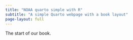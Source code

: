 ```yaml
---
title: "NOAA quarto simple with R"
subtitle: "A simple Quarto webpage with a book layout"
page-layout: full
---
```

The start of our book.